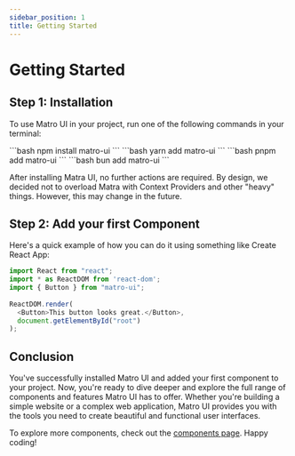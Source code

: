 ```yaml
---
sidebar_position: 1
title: Getting Started
---
```




# Getting Started


## Step 1: Installation


To use Matro UI in your project, run one of the following commands in your terminal:

<div className={s.tabs + " " + s.tabs_ic}>
<Tabs>
 <TabItem value="pnm" label="npm" attributes={{className: s.npm}}>
```bash
npm install matro-ui
```
  </TabItem>
  <TabItem value="yarn" label="yarn" attributes={{className: s.yarn}}>
```bash
yarn add matro-ui
```
  </TabItem>
  <TabItem value="pnpm" label="pnpm" attributes={{className: s.pnpm}}>
```bash
pnpm add matro-ui
```
  </TabItem>
  <TabItem value="bun" label="bun" attributes={{className: s.bun}}>
```bash
bun add matro-ui
```
  </TabItem>
</Tabs>
</div>

After installing Matra UI, no further actions are required. By design, we decided not to overload Matra with Context Providers and other "heavy" things. However, this may change in the future.

## Step 2: Add your first Component

Here's a quick example of how you can do it using something like Create React App:

```js
import React from "react";
import * as ReactDOM from 'react-dom';
import { Button } from "matro-ui";
 
ReactDOM.render(
  <Button>This button looks great.</Button>,
  document.getElementById("root")
);
```

## Conclusion

You've successfully installed Matro UI and added your first component to your project. Now, you're ready to dive deeper and explore the full range of components and features Matro UI has to offer. Whether you're building a simple website or a complex web application, Matro UI provides you with the tools you need to create beautiful and functional user interfaces.

To explore more components, check out the <a href="/docs/compontents/view">components page</a>. Happy coding!